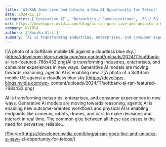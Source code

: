 ```yaml
---
title: 'AI-RAN Goes Live and Unlocks a New AI Opportunity for Telcos'
date: 2024-11-13
categories: ['Generative AI', 'Networking / Communications', '5G / 6G', 'featured']
url: https://developer.nvidia.com/blog/ai-ran-goes-live-and-unlocks-a-new-ai-opportunity-for-telcos/
company: NVIDIA
authors: ['Kanika Atri']
summary: 'AI is transforming industries, enterprises, and consumer experiences in new ways. Generative AI models are moving towards reasoning, agentic AI is enabling new...'
---
```



![A photo of a SoftBank mobile UE against a cloudless blue
sky.](https://developer-blogs.nvidia.com/wp-content/uploads/2024/11/softbank-
ai-ran-featured-768x432.png)AI is transforming industries, enterprises, and
consumer experiences in new ways. Generative AI models are moving towards
reasoning, agentic AI is enabling new...![A photo of a SoftBank mobile UE
against a cloudless blue sky.](https://developer-blogs.nvidia.com/wp-
content/uploads/2024/11/softbank-ai-ran-featured-768x432.png)

AI is transforming industries, enterprises, and consumer experiences in new
ways. Generative AI models are moving towards reasoning, agentic AI is
enabling new outcome-oriented workflows and physical AI is enabling endpoints
like cameras, robots, drones, and cars to make decisions and interact in real
time. The common glue between all these use cases is the need for pervasive,
reliable…

[Source](https://developer.nvidia.com/blog/ai-ran-goes-live-and-unlocks-a-new-
ai-opportunity-for-telcos/)

